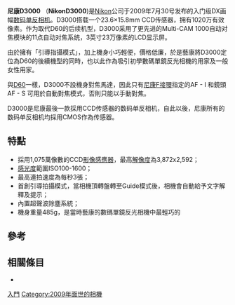 {{noteTA
|T=zh-hans:尼康D3000;zh-hk:藝康D3000;zh-tw:尼康D3000;
|1=zh-hans:尼康;zh-hk:藝康;zh-tw:尼康;
|2=zh-hans:单镜反光相机; zh-hant:單眼相機;
|3=zh-hans:厘米;zh-hant:釐米;zh-tw:公分;zh-hk:厘米;zh-mo:厘米;
}}

{{Infobox Digicam
| model  = [[Nikon|Nikon]] D3000 <ref>{{cite web|url = http://imaging.nikon.com/products/imaging/lineup/digitalcamera/slr/d3000/index.htm|title = Nikon D3000|work = Digital SLR Cameras products line-up|publisher = Nikon Corporation|accessdate = 2009-11-23|archive-date = 2010-03-01|archive-url = https://web.archive.org/web/20100301104920/http://imaging.nikon.com/products/imaging/lineup/digitalcamera/slr/d3000/index.htm|dead-url = no}}</ref>
| image = [[File:Nikon_D3000_CN-2011-04.png|250px]]
| kind = [[自動對焦|自動對焦]][[數位單眼相機|數位單眼相機]]
| sensor = 23.6 x 15.8mm [[Nikon_DX_格式|Nikon DX 格式]][[電荷耦合元件|CCD]]
| res =  3872 像素 x 2592 像素 (1020萬像素)
| lens = 可換式, [[尼康F接環|尼康F接環]]
| shutter = 電子控制縱走式[[焦平面快門|焦平面快門]]
| shutterRange =30 秒 - 1/4000 秒 可1/2秒或1/3秒微調，[[B快門|B快門]]，
| metering = [[鏡後測光|鏡後測光]] 3D 彩色矩陣測光 II 使用 420 像素 RGB 感測器測光
| mmode =  点测光,中央重点测光,256区矩阵测光
| farea = 11點 AF 系统, Multi-CAM 1000 自動對焦模組
| fmode = 單次伺服 (AF-S); 連續伺服 (AF-C); <br />自動 AF-S/AF-C 切換 (AF-A); 手動 (M)
|  fcbkt = -1—19EV 
| cont = 支持连拍功能,每秒最多3张
| viewfinder = 光學眼平五棱鏡型<br />放大率 0.78x及95%視野率
| speedRange =ISO 100 - 1600以1EV的微調<br />可延伸至3200
|   flash         = i-TTL 閃光控制、[[X-同步閃光|X-同步閃光]]最高1/200秒
|   blflash     = 有<br />可作1/3, 1/2, 2/3, 1 or 2 EV調整
|   WB            = 自动、白炽、荧光(7 类)、直射阳光、闪光灯、阴天、阴影、手动预设。
|   wbbkt         = 
|   rearLCD       = 3吋（23萬像素）
|   storage       = [[SDHC|SDHC]]或[[SD卡|SD]] 
|   battery       = Nikon EN-EL9a 鋰離子電池
|   obp       = 
|   weight        = 约485 克(不包括电池,存储卡和机身盖)<br />及127 x 97 x 64毫米
|   ps       = 
}}

'''尼康D3000''' （'''NikonD3000''')是[[Nikon|Nikon]]公司于2009年7月30号发布的入门级DX画幅[[数码单反相机|数码单反相机]]。D3000搭载一个23.6×15.8mm CCD传感器，拥有1020万有效像素。作为取代D60的后续机型，D3000采用了更先进的Multi-CAM 1000自动对焦模块的11点自动对焦系统，3英寸23万像素的LCD显示屏。

由於擁有「引導指攝模式」，加上機身小巧輕便，價格低廉，於是藝康將D3000定位為D60的後續機型的同時，也以此作為吸引初學數碼單鏡反光相機的用家及一般女性用家。

與[[尼康D60|D60]]一樣，D3000不設機身對焦馬達，因此只有[[尼康F接環|尼康F接環]]指定的AF - I 和鏡頭AF - S 可用於自動對焦模式，否則只能以手動對焦。

D3000是尼康最後一款採用CCD传感器的数码单反相机，自此以後，尼康所有的数码单反相机均採用CMOS作為传感器。


==特點==

* 採用1,075萬像數的CCD[[影像感應器|影像感應器]]，最高[[解像度|解像度]]為3,872x2,592；
* [[感光度|感光度]]範圍ISO100-1600；
* 最高連拍速度為每秒3張；
* 首創引導拍攝模式，當相機頂轉盤轉至Guide模式後，相機會自動給予文字解釋及提示；
* 內置超聲波除塵系統；
* 機身重量485g，是當時藝康的數碼單鏡反光相機中最輕巧的

== 參考 ==

<references />

== 相關條目 ==
* {{le|List of Nikon compatible lenses with integrated autofocus-motor}}

{{Nikon Digital Camera List}}

[[Category:尼康數位單眼相機|入門]]
[[Category:2009年面世的相機|Category:2009年面世的相機]]